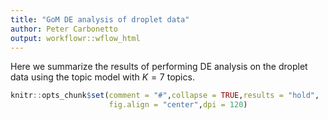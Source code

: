 ```yaml
---
title: "GoM DE analysis of droplet data"
author: Peter Carbonetto
output: workflowr::wflow_html
---
```


Here we summarize the results of performing DE analysis on the droplet
data using the topic model with $K = 7$ topics.

```r
knitr::opts_chunk$set(comment = "#",collapse = TRUE,results = "hold",
                      fig.align = "center",dpi = 120)
```
